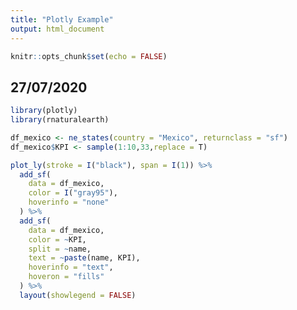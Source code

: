 ---
title: "Plotly Example"
output: html_document
---

```{r setup, include=FALSE}
knitr::opts_chunk$set(echo = FALSE)
```

## 27/07/2020

```{r,message=FALSE,warning=FALSE}

library(plotly)
library(rnaturalearth)

df_mexico <- ne_states(country = "Mexico", returnclass = "sf")
df_mexico$KPI <- sample(1:10,33,replace = T)

plot_ly(stroke = I("black"), span = I(1)) %>% 
  add_sf(
    data = df_mexico, 
    color = I("gray95"),
    hoverinfo = "none"
  ) %>%
  add_sf(
    data = df_mexico, 
    color = ~KPI,
    split = ~name, 
    text = ~paste(name, KPI), 
    hoverinfo = "text", 
    hoveron = "fills"
  ) %>%
  layout(showlegend = FALSE)

```